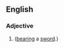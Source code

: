 ==English==

===Adjective===
{{en-adj|-}}

# {{alternative spelling of|swordbearing}}  ([[bearing]] a [[sword]].)